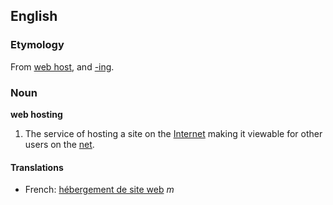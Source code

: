 ==English==
===Etymology===
From [[web host]], and [[-ing]].

===Noun===
'''web hosting'''

# The service of hosting a site on the [[Internet]] making it viewable for other users on the [[net]].

====Translations====
*French: [[hébergement de site web]] ''m''